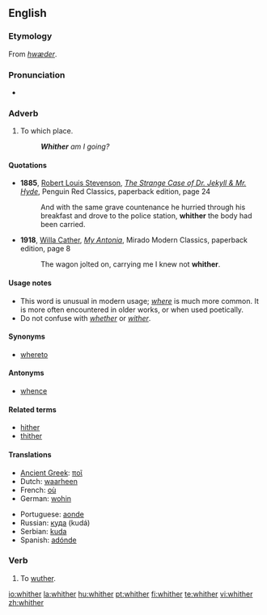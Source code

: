 ==English==

===Etymology===
From {{etyl|ang}} ''[[hwæder]]''.

===Pronunciation===
* {{audio|en-us-whither.ogg|Audio (US)}}
*: {{rhymes|ɪðə(r)}}

===Adverb===
{{en-adv|-}}

# {{archaic|quaint}} To which place.
#: '''''Whither''' am I going?''

====Quotations====
* '''1885''', [[w:Robert Louis Stevenson|Robert Louis Stevenson]], ''[[w:The Strange Case of Dr. Jekyll & Mr. Hyde|The Strange Case of Dr. Jekyll & Mr. Hyde]]'', Penguin Red Classics, paperback edition, page 24
*: And with the same grave countenance he hurried through his breakfast and drove to the police station, '''whither''' the body had been carried.
* '''1918''', [[w:Willa Cather|Willa Cather]], ''[[w:My Antonia|My Antonia]]'', Mirado Modern Classics, paperback edition, page 8
*: The wagon jolted on, carrying me I knew not '''whither'''.

====Usage notes====
* This word is unusual in modern usage; ''[[where]]'' is much more common. It is more often encountered in older works, or when used poetically.
* Do not confuse with ''[[whether]]'' or ''[[wither]]''.

====Synonyms====
* [[whereto]]

====Antonyms====
* [[whence]]

====Related terms====
* [[hither]]
* [[thither]]

====Translations====
{{trans-top|to which place}}
* [[Ancient Greek]]: [[ποῖ]]
* Dutch: [[waarheen]]
* French: [[où]]
* German: [[wohin]]
{{trans-mid}}
* Portuguese: [[aonde]]
* Russian: [[куда]] (kudá)
* Serbian: [[kuda]]
* Spanish: [[adónde]]
{{trans-bottom}}

===Verb===
{{en-verb}}

# {{intransitive|obsolete|dialectal}} To [[wuther]].

[[io:whither]]
[[la:whither]]
[[hu:whither]]
[[pt:whither]]
[[fi:whither]]
[[te:whither]]
[[vi:whither]]
[[zh:whither]]